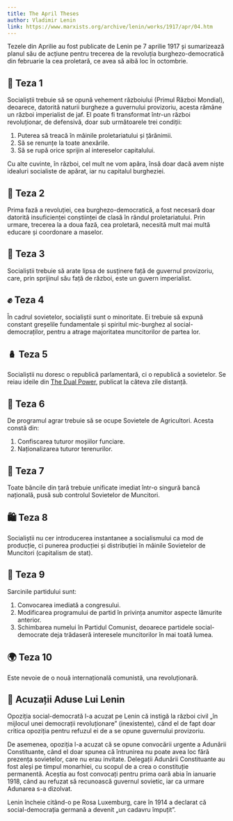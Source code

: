 ```yaml
---
title: The April Theses
author: Vladimir Lenin
link: https://www.marxists.org/archive/lenin/works/1917/apr/04.htm
---
```


Tezele din Aprilie au fost publicate de Lenin pe 7 aprilie 1917 și sumarizează planul său de acțiune pentru trecerea de la revoluția burghezo-democratică din februarie la cea proletară, ce avea să aibă loc în octombrie.

## 👑 Teza 1

Socialiștii trebuie să se opună vehement războiului (Primul Război Mondial), deoarece, datorită naturii burgheze a guvernului provizoriu, acesta rămâne un război imperialist de jaf. El poate fi transformat într-un război revoluționar, de defensivă, doar sub următoarele trei condiții:

1. Puterea să treacă în mâinile proletariatului și țărănimii.
2. Să se renunțe la toate anexările.
3. Să se rupă orice sprijin al intereselor capitalului.

Cu alte cuvinte, în război, cel mult ne vom apăra, însă doar dacă avem niște idealuri socialiste de apărat, iar nu capitalul burgheziei.

## 🚩 Teza 2

Prima fază a revoluției, cea burghezo-democratică, a fost necesară doar datorită insuficienței conștiinței de clasă în rândul proletariatului. Prin urmare, trecerea la a doua fază, cea proletară, necesită mult mai multă educare și coordonare a maselor.

## 🏢 Teza 3

Socialiștii trebuie să arate lipsa de susținere față de guvernul provizoriu, care, prin sprijinul său față de război, este un guvern imperialist.

## ✊ Teza 4

În cadrul sovietelor, socialiștii sunt o minoritate. Ei trebuie să expună constant greșelile fundamentale și spiritul mic-burghez al social-democraților, pentru a atrage majoritatea muncitorilor de partea lor.

## 🪆 Teza 5

Socialiștii nu doresc o republică parlamentară, ci o republică a sovietelor. Se reiau ideile din [The Dual Power](/note/the-dual-power/), publicat la câteva zile distanță.

## 🚜 Teza 6

De programul agrar trebuie să se ocupe Sovietele de Agricultori. Acesta constă din:

1. Confiscarea tuturor moșiilor funciare.
2. Naționalizarea tuturor terenurilor.

## 🏦 Teza 7

Toate băncile din țară trebuie unificate imediat într-o singură bancă națională, pusă sub controlul Sovietelor de Muncitori.

## 🛍️ Teza 8

Socialiștii nu cer introducerea instantanee a socialismului ca mod de producție, ci punerea producției și distribuției în mâinile Sovietelor de Muncitori (capitalism de stat).

## 📢 Teza 9

Sarcinile partidului sunt:

1. Convocarea imediată a congresului.
2. Modificarea programului de partid în privința anumitor aspecte lămurite anterior.
3. Schimbarea numelui în Partidul Comunist, deoarece partidele social-democrate deja trădaseră interesele muncitorilor în mai toată lumea.

## 🌍 Teza 10

Este nevoie de o nouă internațională comunistă, una revoluționară.

## 🚨 Acuzații Aduse Lui Lenin

Opoziția social-democrată l-a acuzat pe Lenin că instigă la război civil „în mijlocul unei democrații revoluționare” (inexistente), când el de fapt doar critica opoziția pentru refuzul ei de a se opune guvernului provizoriu.

De asemenea, opoziția l-a acuzat că se opune convocării urgente a Adunării Constituante, când el doar spunea că întrunirea nu poate avea loc fără prezența sovietelor, care nu erau invitate. Delegații Adunării Constituante au fost aleși pe timpul monarhiei, cu scopul de a crea o constituție permanentă. Aceștia au fost convocați pentru prima oară abia în ianuarie 1918, când au refuzat să recunoască guvernul sovietic, iar ca urmare Adunarea s-a dizolvat.

Lenin încheie citând-o pe Rosa Luxemburg, care în 1914 a declarat că social-democrația germană a devenit „un cadavru împuțit”.
